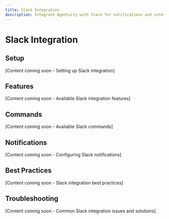 ```yaml
---
title: Slack Integration
description: Integrate Agentuity with Slack for notifications and interactions
---
```


# Slack Integration

## Setup

[Content coming soon - Setting up Slack integration]

## Features

[Content coming soon - Available Slack integration features]

## Commands

[Content coming soon - Available Slack commands]

## Notifications

[Content coming soon - Configuring Slack notifications]

## Best Practices

[Content coming soon - Slack integration best practices]

## Troubleshooting

[Content coming soon - Common Slack integration issues and solutions] 